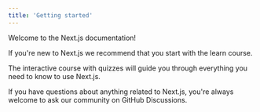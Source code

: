 ```yaml
---
title: 'Getting started'
---
```


Welcome to the Next.js documentation!

If you're new to Next.js we recommend that you start with the learn course.

The interactive course with quizzes will guide you through everything you need to know to use Next.js.

If you have questions about anything related to Next.js, you're always welcome to ask our community on GitHub Discussions.
